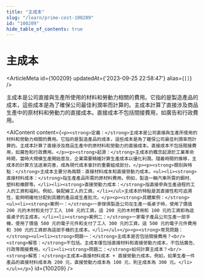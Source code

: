 ```yaml
---
title: "主成本"
slug: "/learn/prime-cost-100209"
id: "100209"
hide_table_of_contents: true
---
```



# 主成本

<ArticleMeta id={100209} updatedAt={'2023-09-25 22:58:47'} alias={`[]`} />
<div className='border-solid border-b border-t-0 my-4 border-[var(--ifm-color-gray-300)]' />

主成本是公司直接與生產所使用的材料和勞動力相關的費用。它指的是製造產品的成本，這些成本是為了確保公司最佳利潤率而計算的。主成本計算了直接涉及商品生產中的原材料和勞動力的直接成本。直接成本不包括間接費用，如廣告和行政費用。

<AIContent content={`<p><strong>定義：</strong>主成本是公司直接與生產所使用的材料和勞動力相關的費用。它指的是製造產品的成本，這些成本是為了確保公司最佳利潤率而計算的。主成本計算了直接涉及商品生產中的原材料和勞動力的直接成本。直接成本不包括間接費用，如廣告和行政費用。</p><p><strong>起源：</strong>主成本的概念起源於工業革命時期，當時大規模生產開始普及，企業需要精確計算生產成本以優化利潤。隨着時間的推移，主成本的計算方法逐漸完善，成為現代成本會計的重要組成部分。</p><p><strong>類別與特點：</strong>主成本主要分為兩類：直接材料成本和直接勞動力成本。<ul><li><strong>直接材料成本：</strong>指生產產品所需的原材料費用。例如，製造一輛汽車所需的鋼材、塑料和橡膠等。</li><li><strong>直接勞動力成本：</strong>指直接參與生產過程的工人的工資和福利。例如，裝配線工人的工資。</li></ul>主成本的特點是其直接性和可追溯性，能夠明確地分配到具體的產品或生產批次。</p><p><strong>具體案例：</strong><ul><li><strong>案例一：</strong>一家傢俱製造公司在生產一張桌子時，使用了價值 200 元的木材和支付了工人 100 元的工資。這 200 元的木材費用和 100 元的工資即為這張桌子的主成本。</li><li><strong>案例二：</strong>一家電子產品公司生產一部手機，使用了價值 500 元的電子元件和支付了工人 300 元的工資。這 500 元的電子元件費用和 300 元的工資即為這部手機的主成本。</li></ul></p><p><strong>常見問題：</strong><ul><li><strong>問題一：</strong>主成本是否包括間接費用？<br/><strong>解答：</strong>不包括。主成本僅包括直接材料和直接勞動力成本，不包括廣告、行政等間接費用。</li><li><strong>問題二：</strong>如何計算主成本？<br/><strong>解答：</strong>主成本=直接材料成本 + 直接勞動力成本。例如，如果生產一件產品的直接材料成本為 200 元，直接勞動力成本為 100 元，則主成本為 300 元。</li></ul></p>`} id={100209} />
